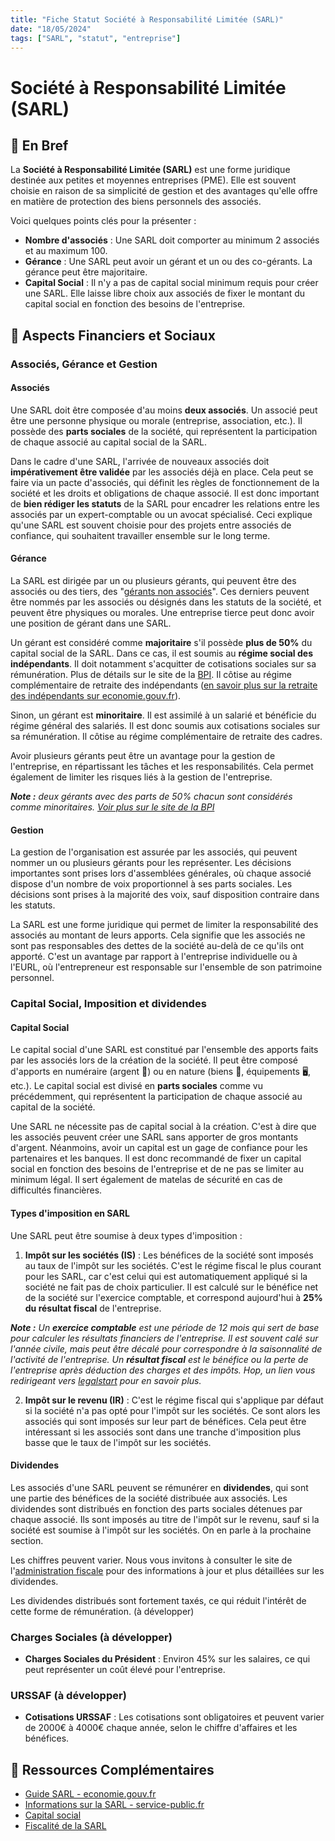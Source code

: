 ```yaml
---
title: "Fiche Statut Société à Responsabilité Limitée (SARL)"
date: "18/05/2024"
tags: ["SARL", "statut", "entreprise"]
---
```


# Société à Responsabilité Limitée (SARL)

## 📝 En Bref

La **Société à Responsabilité Limitée (SARL)** est une forme juridique destinée aux petites et moyennes entreprises (PME). Elle est souvent choisie en raison de sa simplicité de gestion et des avantages qu'elle offre en matière de protection des biens personnels des associés. 

Voici quelques points clés pour la présenter :

- **Nombre d'associés** : Une SARL doit comporter au minimum 2 associés et au maximum 100.
- **Gérance** : Une SARL peut avoir un gérant et un ou des co-gérants. La gérance peut être majoritaire.
- **Capital Social** : Il n'y a pas de capital social minimum requis pour créer une SARL. Elle laisse libre choix aux associés de fixer le montant du capital social en fonction des besoins de l'entreprise.

## 📜 Aspects Financiers et Sociaux

###  Associés, Gérance et Gestion

#### Associés

Une SARL doit être composée d'au moins **deux associés**. Un associé peut être une personne physique ou morale (entreprise, association, etc.). Il possède des **parts sociales** de la société, qui représentent la participation de chaque associé au capital social de la SARL.

Dans le cadre d'une SARL, l'arrivée de nouveaux associés doit **impérativement être validée** par les associés déjà en place. Cela peut se faire via un pacte d'associés, qui définit les règles de fonctionnement de la société et les droits et obligations de chaque associé. Il est donc important de **bien rédiger les statuts** de la SARL pour encadrer les relations entre les associés par un expert-comptable ou un avocat spécialisé. Ceci explique qu'une SARL est souvent choisie pour des projets entre associés de confiance, qui souhaitent travailler ensemble sur le long terme.

#### Gérance

La SARL est dirigée par un ou plusieurs gérants, qui peuvent être des associés ou des tiers, des "[gérants non associés](https://www.l-expert-comptable.com/a/7105-qu-est-ce-qu-un-gerant-non-associe-en-sarl.html)". Ces derniers peuvent être nommés par les associés ou désignés dans les statuts de la société, et peuvent être physiques ou morales. Une entreprise tierce peut donc avoir une position de gérant dans une SARL.

Un gérant est considéré comme **majoritaire** s'il possède **plus de 50%** du capital social de la SARL. Dans ce cas, il est soumis au **régime social des indépendants**. Il doit notamment s'acquitter de cotisations sociales sur sa rémunération. Plus de détails sur le site de la [BPI](https://bpifrance-creation.fr/encyclopedie/statut-du-dirigeant-son-conjoint/regime-social-du-dirigeant/gerant-minoritaire-ou). Il côtise au régime complémentaire de retraite des indépendants ([en savoir plus sur la retraite des indépendants sur economie.gouv.fr](https://www.economie.gouv.fr/entreprises/securite-sociale-independants)).  

Sinon, un gérant est **minoritaire**. Il est assimilé à un salarié et bénéficie du régime général des salariés. Il est donc soumis aux cotisations sociales sur sa rémunération. Il côtise au régime complémentaire de retraite des cadres.

Avoir plusieurs gérants peut être un avantage pour la gestion de l'entreprise, en répartissant les tâches et les responsabilités. Cela permet également de limiter les risques liés à la gestion de l'entreprise.

***Note :** deux gérants avec des parts de 50% chacun sont considérés comme minoritaires. [Voir plus sur le site de la BPI](https://bpifrance-creation.fr/encyclopedie/statut-du-dirigeant-son-conjoint/regime-social-du-dirigeant/gerant-minoritaire-ou)*

#### Gestion

La gestion de l'organisation est assurée par les associés, qui peuvent nommer un ou plusieurs gérants pour les représenter. Les décisions importantes sont prises lors d'assemblées générales, où chaque associé dispose d'un nombre de voix proportionnel à ses parts sociales. Les décisions sont prises à la majorité des voix, sauf disposition contraire dans les statuts.

La SARL est une forme juridique qui permet de limiter la responsabilité des associés au montant de leurs apports. Cela signifie que les associés ne sont pas responsables des dettes de la société au-delà de ce qu'ils ont apporté. C'est un avantage par rapport à l'entreprise individuelle ou à l'EURL, où l'entrepreneur est responsable sur l'ensemble de son patrimoine personnel.

### Capital Social, Imposition et dividendes

#### Capital Social

Le capital social d'une SARL est constitué par l'ensemble des apports faits par les associés lors de la création de la société. Il peut être composé d'apports en numéraire (argent 🤑) ou en nature (biens 🏢, équipements 🖥️, etc.). Le capital social est divisé en **parts sociales** comme vu précédemment, qui représentent la participation de chaque associé au capital de la société.

Une SARL ne nécessite pas de capital social à la création. C'est à dire que les associés peuvent créer une SARL sans apporter de gros montants d'argent. Néanmoins, avoir un capital est un gage de confiance pour les partenaires et les banques. Il est donc recommandé de fixer un capital social en fonction des besoins de l'entreprise et de ne pas se limiter au minimum légal. Il sert également de matelas de sécurité en cas de difficultés financières.

#### Types d'imposition en SARL

Une SARL peut être soumise à deux types d'imposition :

1. **Impôt sur les sociétés (IS)** : Les bénéfices de la société sont imposés au taux de l'impôt sur les sociétés. C'est le régime fiscal le plus courant pour les SARL, car c'est celui qui est automatiquement appliqué si la société ne fait pas de choix particulier. Il est calculé sur le bénéfice net de la société sur l'exercice comptable, et correspond aujourd'hui à **25% du résultat fiscal** de l'entreprise. 

***Note :** Un **exercice comptable** est une période de 12 mois qui sert de base pour calculer les résultats financiers de l'entreprise. Il est souvent calé sur l'année civile, mais peut être décalé pour correspondre à la saisonnalité de l'activité de l'entreprise. Un **résultat fiscal** est le bénéfice ou la perte de l'entreprise après déduction des charges et des impôts. Hop, un lien vous redirigeant vers [legalstart](https://www.legalstart.fr/fiches-pratiques/comptabilite-entreprise/resultat-fiscal) pour en savoir plus.*

2. **Impôt sur le revenu (IR)** : C'est le régime fiscal qui s'applique par défaut si la société n'a pas opté pour l'impôt sur les sociétés. Ce sont alors les associés qui sont imposés sur leur part de bénéfices. Cela peut être intéressant si les associés sont dans une tranche d'imposition plus basse que le taux de l'impôt sur les sociétés.

#### Dividendes

Les associés d'une SARL peuvent se rémunérer en **dividendes**, qui sont une partie des bénéfices de la société distribuée aux associés. Les dividendes sont distribués en fonction des parts sociales détenues par chaque associé. Ils sont imposés au titre de l'impôt sur le revenu, sauf si la société est soumise à l'impôt sur les sociétés. On en parle à la prochaine section.

Les chiffres peuvent varier. Nous vous invitons à consulter le site de l'[administration fiscale](https://entreprendre.service-public.fr/vosdroits/F32963) pour des informations à jour et plus détaillées sur les dividendes.

Les dividendes distribués sont fortement taxés, ce qui réduit l'intérêt de cette forme de rémunération. (à développer)

### Charges Sociales (à développer)

- **Charges Sociales du Président** : Environ 45% sur les salaires, ce qui peut représenter un coût élevé pour l'entreprise.

### URSSAF (à développer)
- **Cotisations URSSAF** : Les cotisations sont obligatoires et peuvent varier de 2000€ à 4000€ chaque année, selon le chiffre d'affaires et les bénéfices.

## 🛜 Ressources Complémentaires

- [Guide SARL - economie.gouv.fr](https://www.economie.gouv.fr/entreprises/sarl)
- [Informations sur la SARL - service-public.fr](https://www.service-public.fr/professionnels-entreprises/vosdroits/F31228)
- [Capital social](https://www.lecoindesentrepreneurs.fr/le-capital-social/)
-  [Fiscalité de la SARL](https://entreprendre.service-public.fr/vosdroits/F36211 )
